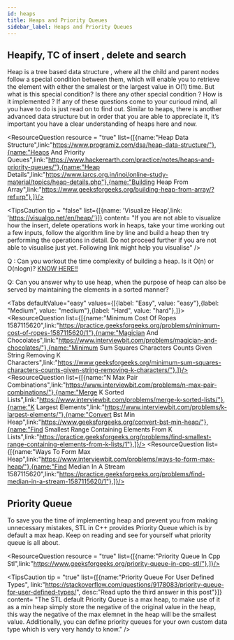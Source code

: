 ```yaml
---
id: heaps
title: Heaps and Priority Queues
sidebar_label: Heaps and Priority Queues
---
```


## Heapify, TC of insert , delete and search
Heap is a tree based data structure , where all the child and parent nodes follow a special condition between them, which will enable you to retrieve the element with either the smallest or the largest value in O(1) time. But what is this special condition? Is there any other special condition ? How is it implemented ? If any of these questions come to your curioud mind, all you have to do is just read on to find out. Similar to heaps, there is another advanced data structure but in order that you are able to appreciate it, it’s important you have a clear understanding of heaps here and now.


<ResourceQuestion resource = "true" list={[{name:"Heap Data Structure",link:"https://www.programiz.com/dsa/heap-data-structure/"},{name:"Heaps And Priority Queues",link:"https://www.hackerearth.com/practice/notes/heaps-and-priority-queues/"},{name:"Heap Details",link:"https://www.iarcs.org.in/inoi/online-study-material/topics/heap-details.php"},{name:"Building Heap From Array",link:"https://www.geeksforgeeks.org/building-heap-from-array/?ref=rp"},]}/>

<TipsCaution tip = "false"  list={[{name: 'Visualize Heap',link: 'https://visualgo.net/en/heap/'}]} content= "If you are not able to visualize how the insert, delete operations work in heaps, take your time working out a few inputs, follow the algorithm line by line and build a heap then try performing the operations in detail. Do not proceed further if you are not able to visualise just yet. Following link might help you visualise" />

Q : Can you workout the time complexity of building a heap. Is it O(n) or O(nlogn)? [KNOW HERE!!](https://www.geeksforgeeks.org/time-complexity-of-building-a-heap/)

Q: Can you answer why to use heap, when the purpose of heap can also be served by maintaining the elements in a sorted manner?

<Tabs
	defaultValue="easy"
	values={[{label: "Easy", value: "easy"},{label: "Medium", value: "medium"},{label: "Hard", value: "hard"},]}>
	<TabItem value="easy">
		<ResourceQuestion  list={[{name:"Minimum Cost Of Ropes 1587115620",link:"https://practice.geeksforgeeks.org/problems/minimum-cost-of-ropes-1587115620/1"},{name:"Magician And Chocolates",link:"https://www.interviewbit.com/problems/magician-and-chocolates/"},{name:"Minimum Sum Squares Characters Counts Given String Removing K Characters",link:"https://www.geeksforgeeks.org/minimum-sum-squares-characters-counts-given-string-removing-k-characters/"},]}/>
	</TabItem>
	<TabItem value="medium">
		<ResourceQuestion  list={[{name:"N Max Pair Combinations",link:"https://www.interviewbit.com/problems/n-max-pair-combinations/"},{name:"Merge K Sorted Lists",link:"https://www.interviewbit.com/problems/merge-k-sorted-lists/"},{name:"K Largest Elements",link:"https://www.interviewbit.com/problems/k-largest-elements/"},{name:"Convert Bst Min Heap",link:"https://www.geeksforgeeks.org/convert-bst-min-heap/"},{name:"Find Smallest Range Containing Elements From K Lists",link:"https://practice.geeksforgeeks.org/problems/find-smallest-range-containing-elements-from-k-lists/1"},]}/>
	</TabItem>
	<TabItem value="hard">
		<ResourceQuestion  list={[{name:"Ways To Form Max Heap",link:"https://www.interviewbit.com/problems/ways-to-form-max-heap/"},{name:"Find Median In A Stream 1587115620",link:"https://practice.geeksforgeeks.org/problems/find-median-in-a-stream-1587115620/1"},]}/>
	</TabItem>
	
</Tabs>


## Priority Queue
To save you the time of implementing heap and prevent you from making unnecessary mistakes, STL in C++ provides Priority Queue which is by default a max heap. Keep on reading and see for yourself what priority queue is all about.

<TipsCaution tip = "false" content= "The following STL utilities for Priority Queues in C++ is a must know : empty(), size(), push(), pop(), top()." />


<ResourceQuestion resource = "true" list={[{name:"Priority Queue In Cpp Stl",link:"https://www.geeksforgeeks.org/priority-queue-in-cpp-stl/"},]}/>

<TipsCaution tip = "true" list={[{name:"Priority Queue For User Defined Types", link:"https://stackoverflow.com/questions/9178083/priority-queue-for-user-defined-types/", desc:"Read upto the third answer in this post"}]} content= "The STL default Priority Queue is a max heap, to make use of it as a min heap simply store the negative of the original value in the heap, this way the negative of the max elemnet in the heap will be the smallest value. Additionally, you can define priority queues for your own custom data type which is very very handy to know." />


